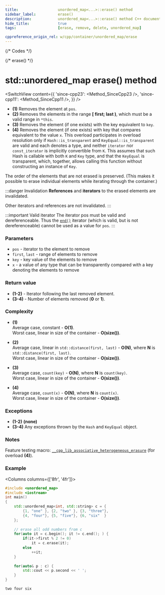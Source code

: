 ```yaml
---
title:					unordered_map<...>::erase() method
sidebar_label:			erase()
description:			unordered_map<...>::erase() method C++ documentation
hide_title:				true
tags:					[erase, remove, delete, unordered_map]

cppreference_origin_rel: w/cpp/container/unordered_map/erase
---
```



{/* Codes */}

{/* erase() */}

# std::unordered_map erase() method

<SwitchView content={{
	'since-cpp23': <Method_SinceCpp23 />,
	'since-cpp11': <Method_SinceCpp11 />,
}} />

 - **(1)** Removes the element at `pos`.
 - **(2)** Removes the elements in the range **[ first; last )**, which must be a valid range in `*this`.
 - **(3)** Removes the element (if one exists) with the key equivalent to `key`.
 - **(4)** Removes the element (if one exists) with key that compares equivalent to the value `x`.
   This overload participates in overload resolution only if `Hash::is_transparent` and `KeyEqual::is_transparent` are valid and each denotes a type,
   and neither `iterator` nor `const_iterator` is implicitly convertible from `K`.
   This assumes that such Hash is callable with both `K` and `Key` type, and that the `KeyEqual` is transparent, which, together, allows calling this function without constructing an instance of `Key`.


The order of the elements that are not erased is preserved.
(This makes it possible to erase individual elements while iterating through the container.)

:::danger Invalidation
**References** and **iterators** to the erased elements are invalidated.

Other iterators and references are not invalidated.
:::

:::important Valid iterator
The iterator pos must be valid and dereferenceable. Thus the [`end()`](/docs/std/containers/maps/unordered-map/erase) iterator (which is valid, but is not dereferenceable) cannot be used as a value for `pos`.
:::

### Parameters

 - `pos` - iterator to the element to remove
 - `first`, `last` - range of elements to remove
 - `key` - key value of the elements to remove
 - `x` - a value of any type that can be transparently compared with a key denoting the elements to remove

### Return value

 - **(1-2)** - Iterator following the last removed element.
 - **(3-4)** - Number of elements removed (**0** or **1**).

### Complexity

 - **(1)**  
	Average case, constant - **O(1)**.  
	Worst case, linear in size of the container - **O(size())**.

 - **(2)**  
	Average case, linear in `std::distance(first, last)` - **O(N)**, where **N** is `std::distance(first, last)`.  
	Worst case, linear in size of the container - **O(size())**.

 - **(3)**  
	Average case, `count(key)` - **O(N)**, where **N** is `count(key)`.  
	Worst case, linear in size of the container - **O(size())**.

 - **(4)**  
	Average case, `count(x)` - **O(N)**, where **N** is `count(x)`.  
	Worst case, linear in size of the container - **O(size())**.

### Exceptions

 - **(1-2)** **(none)**
 - **(3-4)** Any exceptions thrown by the `Hash` and `KeyEqual` object.

### Notes

Feature testing macro: [`__cpp_lib_associative_heterogeneous_erasure`](#) (for overload **(4)**).

### Example

<Columns columns={['8fr', '4fr']}>
<div>

```cpp title='Main.cpp' showLineNumbers
#include <unordered_map>
#include <iostream>
int main()
{
    std::unordered_map<int, std::string> c = {
        {1, "one" }, {2, "two" }, {3, "three"},
        {4, "four"}, {5, "five"}, {6, "six"  }
    };
 
    // erase all odd numbers from c
    for(auto it = c.begin(); it != c.end(); ) {
        if(it->first % 2 != 0)
            it = c.erase(it);
        else
            ++it;
    }
 
    for(auto& p : c) {
        std::cout << p.second << ' ';
    }
}
```

</div>
<div>

```plaintext title="Possible output"
two four six
```

</div>
</Columns>
